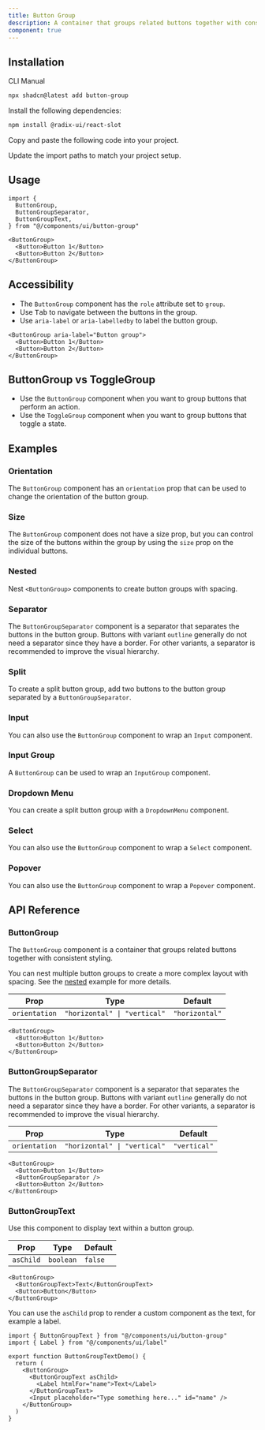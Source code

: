 ```yaml
---
title: Button Group
description: A container that groups related buttons together with consistent styling.
component: true
---
```


<ComponentPreview name="button-group-demo" />

## Installation

<CodeTabs>

<TabsList>
  <TabsTrigger value="cli">CLI</TabsTrigger>
  <TabsTrigger value="manual">Manual</TabsTrigger>
</TabsList>
<TabsContent value="cli">

```bash
npx shadcn@latest add button-group
```

</TabsContent>

<TabsContent value="manual">

<Steps>

<Step>Install the following dependencies:</Step>

```bash
npm install @radix-ui/react-slot
```

<Step>Copy and paste the following code into your project.</Step>

<ComponentSource name="button-group" title="components/ui/button-group.tsx" />

<Step>Update the import paths to match your project setup.</Step>

</Steps>

</TabsContent>

</CodeTabs>

## Usage

```tsx
import {
  ButtonGroup,
  ButtonGroupSeparator,
  ButtonGroupText,
} from "@/components/ui/button-group"
```

```tsx
<ButtonGroup>
  <Button>Button 1</Button>
  <Button>Button 2</Button>
</ButtonGroup>
```

## Accessibility

- The `ButtonGroup` component has the `role` attribute set to `group`.
- Use <Kbd>Tab</Kbd> to navigate between the buttons in the group.
- Use `aria-label` or `aria-labelledby` to label the button group.

```tsx showLineNumbers
<ButtonGroup aria-label="Button group">
  <Button>Button 1</Button>
  <Button>Button 2</Button>
</ButtonGroup>
```

## ButtonGroup vs ToggleGroup

- Use the `ButtonGroup` component when you want to group buttons that perform an action.
- Use the `ToggleGroup` component when you want to group buttons that toggle a state.

## Examples

### Orientation

The `ButtonGroup` component has an `orientation` prop that can be used to change the orientation of the button group.

<ComponentPreview name="button-group-orientation" />

### Size

The `ButtonGroup` component does not have a size prop, but you can control the size of the buttons within the group by using the `size` prop on the individual buttons.

<ComponentPreview name="button-group-size" />

### Nested

Nest `<ButtonGroup>` components to create button groups with spacing.

<ComponentPreview name="button-group-nested" />

### Separator

The `ButtonGroupSeparator` component is a separator that separates the buttons in the button group. Buttons with variant `outline` generally do not need a separator since they have a border. For other variants, a separator is recommended to improve the visual hierarchy.

<ComponentPreview name="button-group-separator" />

### Split

To create a split button group, add two buttons to the button group separated by a `ButtonGroupSeparator`.

<ComponentPreview name="button-group-split" />

### Input

You can also use the `ButtonGroup` component to wrap an `Input` component.

<ComponentPreview name="button-group-input" />

### Input Group

A `ButtonGroup` can be used to wrap an `InputGroup` component.

<ComponentPreview name="button-group-input-group" />

### Dropdown Menu

You can create a split button group with a `DropdownMenu` component.

<ComponentPreview name="button-group-dropdown" />

### Select

You can also use the `ButtonGroup` component to wrap a `Select` component.

<ComponentPreview name="button-group-select" />

### Popover

You can also use the `ButtonGroup` component to wrap a `Popover` component.

<ComponentPreview name="button-group-popover" />

## API Reference

### ButtonGroup

The `ButtonGroup` component is a container that groups related buttons together with consistent styling.

You can nest multiple button groups to create a more complex layout with spacing. See the [nested](#nested) example for more details.

| Prop          | Type                         | Default        |
| ------------- | ---------------------------- | -------------- |
| `orientation` | `"horizontal" \| "vertical"` | `"horizontal"` |

```tsx
<ButtonGroup>
  <Button>Button 1</Button>
  <Button>Button 2</Button>
</ButtonGroup>
```

### ButtonGroupSeparator

The `ButtonGroupSeparator` component is a separator that separates the buttons in the button group. Buttons with variant `outline` generally do not need a separator since they have a border. For other variants, a separator is recommended to improve the visual hierarchy.

| Prop          | Type                         | Default      |
| ------------- | ---------------------------- | ------------ |
| `orientation` | `"horizontal" \| "vertical"` | `"vertical"` |

```tsx
<ButtonGroup>
  <Button>Button 1</Button>
  <ButtonGroupSeparator />
  <Button>Button 2</Button>
</ButtonGroup>
```

### ButtonGroupText

Use this component to display text within a button group.

| Prop      | Type      | Default |
| --------- | --------- | ------- |
| `asChild` | `boolean` | `false` |

```tsx
<ButtonGroup>
  <ButtonGroupText>Text</ButtonGroupText>
  <Button>Button</Button>
</ButtonGroup>
```

You can use the `asChild` prop to render a custom component as the text, for example a label.

```tsx showLineNumbers title="Label in Button Group"
import { ButtonGroupText } from "@/components/ui/button-group"
import { Label } from "@/components/ui/label"

export function ButtonGroupTextDemo() {
  return (
    <ButtonGroup>
      <ButtonGroupText asChild>
        <Label htmlFor="name">Text</Label>
      </ButtonGroupText>
      <Input placeholder="Type something here..." id="name" />
    </ButtonGroup>
  )
}
```
